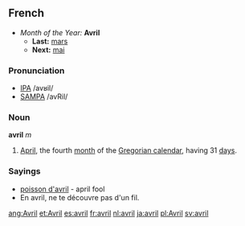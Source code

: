 ==French==
*''Month of the Year:'' '''Avril'''
**'''Last:''' [[mars#French|mars]]
**'''Next:''' [[mai]]

===Pronunciation===
*[[w:IPA|IPA]] /avʁil/
*[[w:SAMPA|SAMPA]] /avRil/

===Noun===
'''avril''' ''m''

# [[April]], the fourth [[month]] of the [[Gregorian calendar]], having 31 [[day]]s.

===Sayings===
*[[poisson d'avril]] - april fool
*En avril, ne te découvre pas d'un fil.

[[ang:Avril]]
[[et:Avril]]
[[es:avril]]
[[fr:avril]]
[[nl:avril]]
[[ja:avril]]
[[pl:Avril]]
[[sv:avril]]